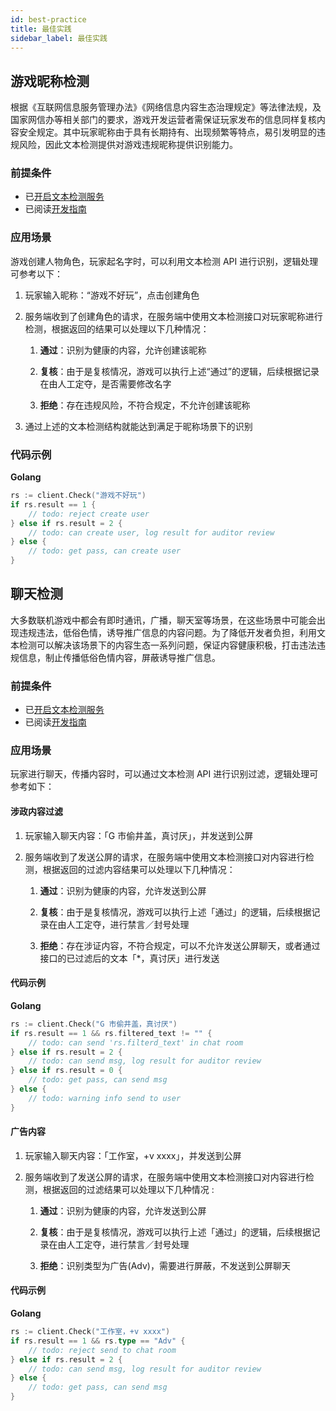 ```yaml
---
id: best-practice
title: 最佳实践
sidebar_label: 最佳实践
---
```


## 游戏昵称检测

根据《互联网信息服务管理办法》《网络信息内容生态治理规定》等法律法规，及国家网信办等相关部门的要求，游戏开发运营者需保证玩家发布的信息同样复核内容安全规定。其中玩家昵称由于具有长期持有、出现频繁等特点，易引发明显的违规风险，因此文本检测提供对游戏违规昵称提供识别能力。

### 前提条件

 - 已[开启文本检测服务](/v2/sdk/text-moderation/features#开启文本检测服务)
 - 已阅读[开发指南](/v2/sdk/text-moderation/guide)

### 应用场景

游戏创建人物角色，玩家起名字时，可以利用文本检测 API 进行识别，逻辑处理可参考以下：

1. 玩家输入昵称：“游戏不好玩”，点击创建角色
2. 服务端收到了创建角色的请求，在服务端中使用文本检测接口对玩家昵称进行检测，根据返回的结果可以处理以下几种情况：

    1. **通过**：识别为健康的内容，允许创建该昵称

    2. **复核**：由于是复核情况，游戏可以执行上述“通过”的逻辑，后续根据记录在由人工定夺，是否需要修改名字

    3. **拒绝**：存在违规风险，不符合规定，不允许创建该昵称

3. 通过上述的文本检测结构就能达到满足于昵称场景下的识别


### 代码示例

**Golang**

``` go
rs := client.Check("游戏不好玩")
if rs.result == 1 {
    // todo: reject create user
} else if rs.result = 2 {
    // todo: can create user, log result for auditor review
} else {
    // todo: get pass, can create user
}
```


## 聊天检测

大多数联机游戏中都会有即时通讯，广播，聊天室等场景，在这些场景中可能会出现违规违法，低俗色情，诱导推广信息的内容问题。为了降低开发者负担，利用文本检测可以解决该场景下的内容生态一系列问题，保证内容健康积极，打击违法违规信息，制止传播低俗色情内容，屏蔽诱导推广信息。

### 前提条件

 - 已[开启文本检测服务](/v2/sdk/text-moderation/features#开启文本检测服务)
 - 已阅读[开发指南](/v2/sdk/text-moderation/guide)

### 应用场景

玩家进行聊天，传播内容时，可以通过文本检测 API 进行识别过滤，逻辑处理可参考如下：

#### 涉政内容过滤
1. 玩家输入聊天内容：「G 市偷井盖，真讨厌」，并发送到公屏
2. 服务端收到了发送公屏的请求，在服务端中使用文本检测接口对内容进行检测，根据返回的过滤内容结果可以处理以下几种情况：

    1. **通过**：识别为健康的内容，允许发送到公屏

    2. **复核**：由于是复核情况，游戏可以执行上述「通过」的逻辑，后续根据记录在由人工定夺，进行禁言／封号处理

    3. **拒绝**：存在涉证内容，不符合规定，可以不允许发送公屏聊天，或者通过接口的已过滤后的文本「*，真讨厌」进行发送

#### 代码示例

**Golang**

``` go
rs := client.Check("G 市偷井盖，真讨厌")
if rs.result == 1 && rs.filtered_text != "" {
    // todo: can send 'rs.filterd_text' in chat room
} else if rs.result = 2 {
    // todo: can send msg, log result for auditor review
} else if rs.result = 0 {
    // todo: get pass, can send msg
} else {
    // todo: warning info send to user
}
```

#### 广告内容

1. 玩家输入聊天内容：「工作室，+v xxxx」，并发送到公屏
2. 服务端收到了发送公屏的请求，在服务端中使用文本检测接口对内容进行检测，根据返回的过滤结果可以处理以下几种情况 :

    1. **通过**：识别为健康的内容，允许发送到公屏

    2. **复核**：由于是复核情况，游戏可以执行上述「通过」的逻辑，后续根据记录在由人工定夺，进行禁言／封号处理
    
    3. **拒绝**：识别类型为广告(Adv)，需要进行屏蔽，不发送到公屏聊天

#### 代码示例

**Golang**

``` go
rs := client.Check("工作室，+v xxxx")
if rs.result == 1 && rs.type == "Adv" {
    // todo: reject send to chat room
} else if rs.result = 2 {
    // todo: can send msg, log result for auditor review
} else {
    // todo: get pass, can send msg
}
```



